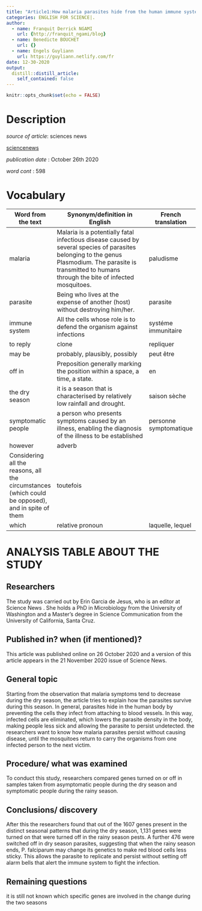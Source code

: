 ```yaml
---
title: "Article1:How malaria parasites hide from the human immune system "
categories: ENGLISH FOR SCIENCE|.
author:
  - name: Franquit Derrick NGAMI
    url: {http://franquit_ngami/blog}
  - name: Benedicte BOUCHET
    url: {}
  - name: Engels Guyliann
    url: https://guyliann.netlify.com/fr
date: 12-30-2020
output:
  distill::distill_article:
    self_contained: false
---
```


```r
knitr::opts_chunk$set(echo = FALSE)
```


#  Description

*source of article*: sciences news

 
[sciencenews](https://www.sciencenews.org/article/malaria-parasite-mosquitoes-genetics-immune-system)

*publication date* : October 26th 2020

*word cont* : 598

# Vocabulary

| Word from the text | Synonym/definition in English                                                                                                                                                                              | French translation     |
| ------------------ | ---------------------------------------------------------------------------------------------------------------------------------------------------------------------------------------------------------- | ---------------------- |
| malaria            | Malaria is a potentially fatal infectious disease caused by several species of parasites belonging to the genus Plasmodium. The parasite is transmitted to humans through the bite of infected mosquitoes. | paludisme              |
| parasite           | Being who lives at the expense of another (host) without destroying him/her.                                                                                                                               | parasite               |
| immune system      | All the cells whose role is to defend the organism against infections                                                                                                                                      | systéme immunitaire    |
| to reply           | clone                                                                                                                                                                                                      | repliquer              |
| may be             | probably, plausibly, possibly                                                                                                                                                                              | peut être              |
| off in             | Preposition generally marking the position within a space, a time, a state.                                                                                                                                | en                     |
| the dry season     | it is a season that is characterised by relatively low rainfall and drought.                                                                                                                               | saison sèche           |
| symptomatic people | a person who presents symptoms caused by an illness, enabling the diagnosis of the illness to be established                                                                                               | personne symptomatique |
| however            | adverb
Considering all the reasons, all the circumstances (which could be opposed), and in spite of them                                                                                                   | toutefois              |
|  which             | relative pronoun                                                                                                                                                                                           | laquelle, lequel       |


# ANALYSIS TABLE ABOUT THE STUDY

## Researchers

The study was carried out by Erin Garcia de Jesus, who is an editor at Science News . She holds a PhD in Microbiology from the University of Washington and a Master's degree in Science Communication from the University of California, Santa Cruz.

## Published in? when (if mentioned)?

This article was published online on 26 October 2020 and a version of this article appears in the 21 November 2020 issue of Science News. 

## General topic

Starting from the observation that malaria symptoms tend to decrease during the dry season, the article tries to explain how the parasites survive during this season. In general, parasites hide in the human body by preventing the cells they infect from attaching to blood vessels. In this way, infected cells are eliminated, which lowers the parasite density in the body, making people less sick and allowing the parasite to persist undetected. the researchers want to know how malaria parasites persist without causing disease, until the mosquitoes return to carry the organisms from one infected person to the next victim.


## Procedure/ what was examined

To conduct this study, researchers compared genes turned on or off in samples taken from asymptomatic people during the dry season and symptomatic people during the rainy season. 


## Conclusions/ discovery

After this the researchers found that out of the 1607 genes present in the distinct seasonal patterns that during the dry season, 1,131 genes were turned on that were turned off in the rainy season pests. A further 476 were switched off in dry season parasites, suggesting that when the rainy season ends, P. falciparum may change its genetics to make red blood cells less sticky. This allows the parasite to replicate and persist without setting off alarm bells that alert the immune system to fight the infection.


## Remaining questions

it is still not known which specific genes are involved in the change during the two seasons

